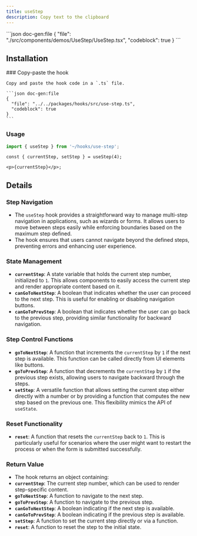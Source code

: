 ```yaml
---
title: useStep
description: Copy text to the clipboard
---
```


<ComponentPreview name='use-step'>
```json doc-gen:file
{
  "file": "./src/components/demos/UseStep/UseStep.tsx",
  "codeblock": true
}
```
</ComponentPreview>

## Installation

<Steps>
    
  <Step>
    ### Copy-paste the hook
    
    Copy and paste the hook code in a `.ts` file.

    ```json doc-gen:file
    {
      "file": "../../packages/hooks/src/use-step.ts",
      "codeblock": true
    }
    ```

  </Step>

</Steps>

### Usage

```ts
import { useStep } from '~/hooks/use-step';
```

```tsx
const { currentStep, setStep } = useStep(4);

<p>{currentStep}</p>;
```

## Details

### Step Navigation

- The `useStep` hook provides a straightforward way to manage multi-step navigation in applications, such as wizards or forms. It allows users to move between steps easily while enforcing boundaries based on the maximum step defined.
- The hook ensures that users cannot navigate beyond the defined steps, preventing errors and enhancing user experience.

### State Management

- **`currentStep`**: A state variable that holds the current step number, initialized to `1`. This allows components to easily access the current step and render appropriate content based on it.
- **`canGoToNextStep`**: A boolean that indicates whether the user can proceed to the next step. This is useful for enabling or disabling navigation buttons.
- **`canGoToPrevStep`**: A boolean that indicates whether the user can go back to the previous step, providing similar functionality for backward navigation.

### Step Control Functions

- **`goToNextStep`**: A function that increments the `currentStep` by `1` if the next step is available. This function can be called directly from UI elements like buttons.
- **`goToPrevStep`**: A function that decrements the `currentStep` by `1` if the previous step exists, allowing users to navigate backward through the steps.
- **`setStep`**: A versatile function that allows setting the current step either directly with a number or by providing a function that computes the new step based on the previous one. This flexibility mimics the API of `useState`.

### Reset Functionality

- **`reset`**: A function that resets the `currentStep` back to `1`. This is particularly useful for scenarios where the user might want to restart the process or when the form is submitted successfully.

### Return Value

- The hook returns an object containing:
- **`currentStep`**: The current step number, which can be used to render step-specific content.
- **`goToNextStep`**: A function to navigate to the next step.
- **`goToPrevStep`**: A function to navigate to the previous step.
- **`canGoToNextStep`**: A boolean indicating if the next step is available.
- **`canGoToPrevStep`**: A boolean indicating if the previous step is available.
- **`setStep`**: A function to set the current step directly or via a function.
- **`reset`**: A function to reset the step to the initial state.
